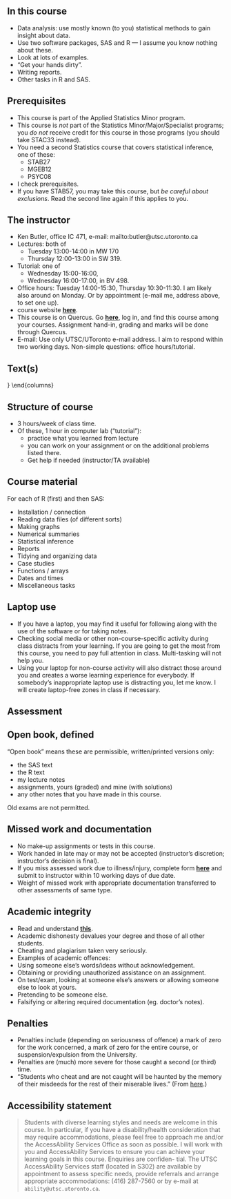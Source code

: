 ## In this course
- Data analysis: use mostly known (to you) statistical methods to gain
insight about data.
- Use two software packages, SAS and R — I assume you know nothing
about these.
- Look at lots of examples.
- “Get your hands dirty”.
- Writing reports.
- Other tasks in R and SAS.

## Prerequisites

- This course is part of the Applied Statistics Minor program.
- This course is *not* part of the Statistics Minor/Major/Specialist programs; you *do not* receive credit for this course in those programs (you should take STAC33 instead).
- You need a second Statistics course that covers statistical inference, one of these:
  - STAB27
  - MGEB12
  - PSYC08
- I check prerequisites.
- If you have STAB57, you may take this course, but *be careful about exclusions*. Read the second line again if this applies to you. 

## The instructor
- Ken Butler, office IC 471, e-mail:
mailto:butler@utsc.utoronto.ca
- Lectures: both of 
  - Tuesday 13:00-14:00 in MW 170 
  - Thursday 12:00-13:00 in SW 319. 
- Tutorial: one of 
  - Wednesday 15:00-16:00,
  - Wednesday 16:00-17:00, in BV 498.
- Office hours: Tuesday 14:00-15:30, Thursday 10:30-11:30. I am likely
also around on Monday. Or by appointment (e-mail me, address
above, to set one up).
- course website [**here**](http://ritsokiguess.site/STAC32). 
- This course is on Quercus. Go [**here**](http://q.utoronto.ca), log in, and find
this course among your courses. Assignment hand-in, grading and
marks will be done through Quercus.
- E-mail: Use only UTSC/UToronto e-mail address. I aim to respond
within two working days. Non-simple questions: office hours/tutorial.

## Text(s)

  \begin{columns}
    \begin{column}{0.7\textwidth}
Recommended:
  \begin{itemize}
\item ``SAS Essentials: Mastering SAS for data analytics'' by Alan C.\
  Elliott and Wayne A.\ Woodward, publ.\ Wiley. ISBN 978-1-119-04216-7.
\item ``R for Data Science'' by Hadley Wickham and Garrett Grolemund,
  publ.\ O'Reilly, ISBN 978-1-491-91039-9. Also available (free)
  online at \url{http://r4ds.had.co.nz/}.
  \item ``Problems and Solutions in Applied Statistics'' by your instructor, free online at \url{http://ritsokiguess.site/pasias}
\end{itemize}
    \end{column}
    \begin{column}{0.3\textwidth}
      \includegraphics[width=1in]{Screenshot_2018-08-17_12-24-26.png}

      \includegraphics[width=1in]{r4ds}
    \end{column}
  \end{columns}



## Structure of course
- 3 hours/week of class time.
- Of these, 1 hour in computer lab (“tutorial”):
  - practice what you learned from lecture
  - you can work on your assignment or on the additional problems listed there.
  - Get help if needed (instructor/TA available)

## Course material
For each of R (first) and then SAS:

- Installation / connection
- Reading data files (of different sorts)
- Making graphs
- Numerical summaries
- Statistical inference
- Reports
- Tidying and organizing data
- Case studies
- Functions / arrays
- Dates and times
- Miscellaneous tasks




## Laptop use
- If you have a laptop, you may find it useful for following along with
the use of the software or for taking notes.
- Checking social media or other non-course-specific activity during
class distracts from your learning. If you are going to get the most
from this course, you need to pay full attention in class. Multi-tasking
will not help you.
- Using your laptop for non-course activity will also distract those
around you and creates a worse learning experience for everybody. If
somebody’s inappropriate laptop use is distracting you, let me know. I
will create laptop-free zones in class if necessary.

## Assessment


 \begin{tabular}{p{3.5in}r}
    \hline
    Item & Weight\\
    \hline
    Assignments (most weeks after first). Can study with classmates, but what you hand in must
    be \textbf{entirely your own work}. Due Thursdays at 11:59pm. & 15\\
    \hline
    Midterm exam, 2 hours, open book (see over) & 30\\
    \hline
    Group data analysis report (1--5 people/group). Data analysis on data set of your choosing,
    using R/SAS/both, report written as described in class.
    Due last
    day of classes at 11:59pm. & 10 \\
    \hline
    Final exam, 3 hours, open book (see over). \textbf{You must pass
    the final exam to guarantee passing the course.} & 45\\
    \hline
    Total & 100\\
    \hline
  \end{tabular}

## Open book, defined
“Open book” means these are permissible, written/printed versions only: 

- the SAS text
- the R text
- my lecture notes
- assignments, yours (graded) and mine (with solutions)
- any other notes that you have made in this course.

Old exams are not permitted.

## Missed work and documentation
- No make-up assignments or tests in this course.
- Work handed in late may or may not be accepted (instructor’s
discretion; instructor’s decision is final).
- If you miss assessed work due to illness/injury, complete form 
[**here**](http://www.illnessverification.utoronto.ca/)
and submit to instructor within 10 working days of due date.
- Weight of missed work with appropriate documentation transferred to
other assessments of same type.

## Academic integrity
- Read and understand [**this**](http://www.utoronto.ca/academicintegrity/).
- Academic dishonesty devalues your degree and those of all other
students.
- Cheating and plagiarism taken very seriously.
- Examples of academic offences:
- Using someone else’s words/ideas without acknowledgement.
- Obtaining or providing unauthorized assistance on an assignment.
- On test/exam, looking at someone else’s answers or allowing someone
else to look at yours.
- Pretending to be someone else.
- Falsifying or altering required documentation (eg. doctor’s notes).

## Penalties
- Penalties include (depending on seriousness of offence) a mark of zero
for the work concerned, a mark of zero for the entire course, or
suspension/expulsion from the University.
- Penalties are (much) more severe for those caught a second (or third)
time.
- “Students who cheat and are not caught will be haunted by the
memory of their misdeeds for the rest of their miserable lives.” (From 
[here](https://philosophy.osu.edu/sites/philosophy.osu.edu/files/1100%20Brown_2.pdf).)

## Accessibility statement

> Students with diverse learning styles and needs are welcome in this
> course. In particular, if you have a disability/health consideration
> that may require accommodations, please feel free to approach
> me and/or the AccessAbility Services Office as soon as possible.
> I will work with you and AccessAbility Services to ensure you can
> achieve your learning goals in this course. Enquiries are confiden-
> tial. The UTSC AccessAbility Services staff (located in S302) are
> available by appointment to assess specific needs, provide referrals
> and arrange appropriate accommodations: (416) 287-7560 or by
> e-mail at `ability@utsc.utoronto.ca`.

